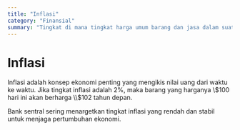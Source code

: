 ```yaml
---
title: "Inflasi"
category: "Finansial"
summary: "Tingkat di mana tingkat harga umum barang dan jasa dalam suatu perekonomian meningkat, dan akibatnya, daya beli mata uang menurun."
---
```


# Inflasi

Inflasi adalah konsep ekonomi penting yang mengikis nilai uang dari waktu ke waktu. Jika tingkat inflasi adalah 2%, maka barang yang harganya \\$100 hari ini akan berharga \\$102 tahun depan.

Bank sentral sering menargetkan tingkat inflasi yang rendah dan stabil untuk menjaga pertumbuhan ekonomi.
